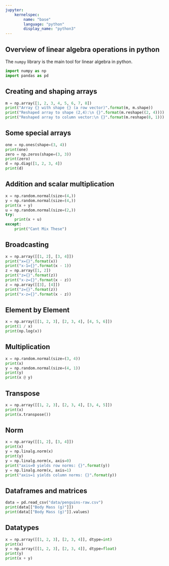 ```yaml
---
jupyter: 
    kernelspec: 
        name: "base"
        language: "python"
        display_name: "python3"
---
```

## Overview of linear algebra operations in python

The `numpy` library is the main tool for linear algebra in python.

```python
import numpy as np
import pandas as pd

```

## Creating and shaping arrays

```python
m = np.array([1, 2, 3, 4, 5, 6, 7, 8])
print("Array {} with shape {} (a row vector)".format(m, m.shape))
print("Reshaped array to shape (2,4):\n {}".format(m.reshape((2, 4))))
print("Reshaped array to column vector:\n {}".format(m.reshape(8, 1)))
```

## Some special arrays

```python
one = np.ones(shape=(3, 4))
print(one)
zero = np.zeros(shape=(3, 3))
print(zero)
d = np.diag([1, 2, 3, 4])
print(d)
```


## Addition and scalar multiplication

```python
x = np.random.normal(size=(4,))
y = np.random.normal(size=(4,))
print(x + y)
u = np.random.normal(size=(2,))
try:
    print(x + u)
except:
    print("Cant Mix These")
```

## Broadcasting

```python
x = np.array([[1, 2], [3, 4]])
print("x={}".format(x))
print("x-1={}".format(x - 1))
z = np.array([1, 2])
print("z={}".format(z))
print("x-z={}".format(x - z))
z = np.array([[3], [4]])
print("z={}".format(z))
print("x-z={}".format(x - z))
```

## Element by Element

```python
x = np.array([[1, 2, 3], [2, 3, 4], [4, 5, 6]])
print(1 / x)
print(np.log(x))
```

## Multiplication

```python
x = np.random.normal(size=(3, 4))
print(x)
y = np.random.normal(size=(4, 1))
print(y)
print(x @ y)
```

## Transpose

```python
x = np.array([[1, 2, 3], [2, 3, 4], [3, 4, 5]])
print(x)
print(x.transpose())
```

## Norm
```python
x = np.array([[1, 2], [3, 4]])
print(x)
y = np.linalg.norm(x)
print(y)
y = np.linalg.norm(x, axis=0)
print("axis=0 yields row norms: {}".format(y))
y = np.linalg.norm(x, axis=1)
print("axis=1 yields column norms: {}".format(y))
```

## Dataframes and matrices

```python
data = pd.read_csv("data/penguins-raw.csv")
print(data[["Body Mass (g)"]])
print(data[["Body Mass (g)"]].values)
```

## Datatypes

```python
x = np.array([[1, 2, 3], [2, 3, 4]], dtype=int)
print(x)
y = np.array([[1, 2, 3], [2, 3, 4]], dtype=float)
print(y)
print(x + y)
```